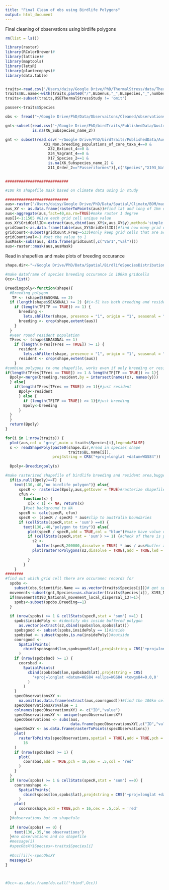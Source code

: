 ```yaml
---
title: "Final Clean of obs using Birdlife Polygons"
output: html_document
---
```

  
  Final cleaning of observations using birdlife polygons

```r
rm(list = ls())

library(raster)
library(RColorBrewer)#
library(lattice)#
library(maptools)
library(letsR)
library(plantecophys)#
library(data.table)
```
```r

```






```r
traits<-read.csv('/Users/daisy/Google Drive/PhD/ThermalStress/data/ThermalStressTraits2016-05-09.csv')
traits$BL.name<-with(traits,paste0("/",BLGenus,"_",BLSpecies,"_",number))
traits<-subset(traits,USEThermalStressStudy != 'omit')

passer<-traits$Species

obs <- fread("~/Google Drive/PhD/Data/Observaitons/Cleaned/observations/PASSARINE_ALAGBIFABBBSATLASGridCellIDObservations2016-06-17.csv",data.table=FALSE)

gnt<-subset(read.csv('~/Google Drive/PhD/birdTraits/PublishedData/Australian_Bird_Data_Version_1.csv'),
            is.na(X6_Subspecies_name_2))

gnt <- subset(read.csv('~/Google Drive/PhD/birdTraits/PublishedData/Australian_Bird_Data_Version_1.csv'),
                 X31_Non.breeding_populations_of_core_taxa_4==0 &
                   X32_Extinct_4==0 &
                   X34_Vagrant_4==0 &
                   X17_Species_2==1 &
                   is.na(X6_Subspecies_name_2) &
                   X11_Order_2=="Passeriformes")[,c("Species","X193_National_movement_local_dispersal_13")]


############################

#100 km shapefile mask based on climate data using in study

############################
aus<-raster("/Users/daisy/Google Drive/PhD/Data/Spatial/Climate/BOM/maxann.txt")#mask of Australia
aus_XY <- as.data.frame(rasterToPoints(aus))#find lat and long of 1km data
aus<-aggregate(aus,fact=40,na.rm=TRUE)#make raster 1 degree
aus[]<-1:1505 #Give each grid cell unique value
aus_XY$GridCellID<-extract(aus,cbind(aus_XY$x,aus_XY$y),method='simple')#extract the 1km resolution cell value
gridCount<-as.data.frame(table(aus_XY$GridCellID))#find how many grid cells fall in the 1 degree data
gridCount<-subset(gridCount,Freq>=533)#only keep grid cells that are actually at least 33% land
gridCount$val<-1 #set the value to 1
ausMask<-subs(aus, data.frame(gridCount[,c("Var1","val")])) 
aus<-raster::mask(aus,ausMask)
```

Read in shapefiles and make plots of breeding occurance

```r
shape.dir<-"~/Google Drive/PhD/Data/Spatial/BirdlifeSpeciesDistributions/All"

#make dataframe of species breeding occurance in 100km gridcells
Occ<-list()

Breedingpoly<-function(shape){
  #Breeding polygon
   TF <- (shape$SEASONAL == 2)
  if (length(shape$SEASONAL) >= 2) {#i<-51 has both breeding and resident 
    if (length(TF[TF == TRUE]) >= 1) {
      breeding <-
        lets.shFilter(shape, presence = "1", origin = "1", seasonal = "2")
      breeding <- crop(shape,extent(aus))
    }
  }
  #year round resident population
  TFres <- (shape$SEASONAL == 1)
    if (length(TFres[TFres == TRUE]) >= 1) {
      resident <-
        lets.shFilter(shape, presence = "1", origin = "1", seasonal = "1")
      resident <- crop(shape,extent(aus))
    }
#combine polygons to one shapefile, works even if only breeding or resident polygon
if(length(TFres[TFres == TRUE]) >= 1 & length(TF[TF == TRUE]) >= 1){
  Bpoly<-merge(breeding,resident,by = intersect(names(x), names(y)))
  } else{
    if(length(TFres[TFres == TRUE]) >= 1){#just resident
      Bpoly<-resident 
      } else {
        if (length(TF[TF == TRUE]) >= 1){#just breeding
        Bpoly<-breeding
      }
  }
  }
  return(Bpoly)
}

for(i in 1:nrow(traits)) {
  plot(aus,col = 'grey',main = traits$Species[i],legend=FALSE)
  s <- readShapePoly(paste0(shape.dir,#read in species shape
                            traits$BL.name[i]),
                     proj4string = CRS("+proj=longlat +datum=WGS84"))
  
  Bpoly<-Breedingpoly(s)

#make rasterized shapefile of birdlife breeding and resident area,bugger for 200km 
  if(is.null(Bpoly)==T) {
    text(130,-40,"no birdlife polygon")} else{ 
      specR <- rasterize(Bpoly,aus,getCover = TRUE)#rasterize shapefile
      cfun <-
        function(x) {
          x[x < 1] <- NA; return(x)
        }#set background to NA
      specR <- calc(specR, cfun)
      specR <- (specR / specR) * aus#clip to australia boundaries
      if (cellStats(specR,stat = 'sum') ==0) {
        text(130,-40,"polygon to tiny")} else{ 
          plot(specR / specR,add = TRUE,col = "blue")#make have value of 1
          if (cellStats(specR,stat = 'sum') >= 1) {#check of there is polygon and buffer for 2 degrees
            s2 <-
              buffer(specR,200000,dissolve = TRUE) * aus / aus#buffer around shapefile to further clean polygons
            plot(rasterToPolygons(s2,dissolve = TRUE),add = TRUE,lwd = 3)
            
          } 
        } 
    } 
########
#find out which grid cell there are occuranec records for
  spobs <-
    subset(obs,Scientific.Name == as.vector(traits$Species[i]))# get species observation
  movement<-subset(gnt,Species==as.character(traits$Species[i]), X193_National_movement_local_dispersal_13)#find out if local dispersion, if movement is not limited to local then use only breeding observations
  if(movement$X193_National_movement_local_dispersal_13!=1){ 
    spobs<-subset(spobs,Breeding==1)
  }
  
  if (nrow(spobs) >= 1 & cellStats(specR,stat = 'sum') >=1) {
    spobs$insidePoly <- #identify obs inside buffered polygon
      as.vector(extract(s2,cbind(spobs$lon,spobs$lat)))
    spobsgood <- subset(spobs,insidePoly == 1)#inside
    spobsbad <- subset(spobs,is.na(insidePoly))#outside
    coorsgood <-
      SpatialPoints(
        cbind(spobsgood$lon,spobsgood$lat),proj4string = CRS('+proj=longlat +datum=WGS84 +ellps=WGS84 +towgs84=0,0,0')
      )
    if (nrow(spobsbad) >= 1) {
      coorsbad <-
        SpatialPoints(
          cbind(spobsbad$lon,spobsbad$lat),proj4string = CRS(
            '+proj=longlat +datum=WGS84 +ellps=WGS84 +towgs84=0,0,0'
          )
        )
    }
    specObservationsXY <-
      na.omit(as.data.frame(extract(aus,coorsgood)))#find the 100km cells occurs in (based on centerpoint of grid cells) for observations
    specObservationsXY$value = 1
    colnames(specObservationsXY) <- c("ID","value")
    specObservationsXY <- unique(specObservationsXY)
    specObservations <- subs(aus,
                             data.frame(specObservationsXY[,c("ID","value")]))
    specObsXY <- as.data.frame(rasterToPoints(specObservations))
    plot(
      rasterToPoints(specObservations,spatial = TRUE),add = TRUE,pch =
        16
    )
    if (nrow(spobsbad) >= 1) {
      plot(
        coorsbad,add = TRUE,pch = 16,cex = .5,col = 'red'
      )
    }
  }
  if (nrow(spobs) >= 1 & cellStats(specR,stat = 'sum') ==0) {
    coorsnoshape <-
      SpatialPoints(
        cbind(spobs$lon,spobs$lat),proj4string = CRS('+proj=longlat +datum=WGS84 +ellps=WGS84 +towgs84=0,0,0')
      )
    plot(
      coorsnoshape,add = TRUE,pch = 16,cex = .5,col = 'red'
    )
  }#observations but no shapefule
  
  if (nrow(spobs) == 0) {
    text(130,-35,"no observations")
  }#no observations and no shapefile
  #message(i)
  #specObsXY$Species<-traits$Species[i]
  
  #Occ[[i]]<-specObsXY
  message(i)
}



#Occ<-as.data.frame(do.call("rbind",Occ))

```